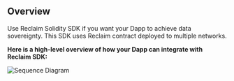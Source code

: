 ## Overview

Use Reclaim Solidity SDK if you want your Dapp to achieve data sovereignty. This SDK uses Reclaim contract deployed to multiple networks.

**Here is a high-level overview of how your Dapp can integrate with Reclaim SDK:**

![Sequence Diagram](/assets/dapp.png)
